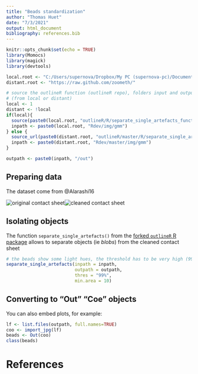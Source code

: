 ```yaml
---
title: "Beads standardization"
author: "Thomas Huet"
date: "7/3/2021"
output: html_document
bibliography: references.bib
---
```


```r
knitr::opts_chunk$set(echo = TRUE)
library(Momocs)
library(magick)
library(devtools)

local.root <- "C:/Users/supernova/Dropbox/My PC (supernova-pc)/Documents/"
distant.root <- "https://raw.github.com/zoometh/"

# source the outlineR function (outlineR repo), folders input and output from Rdev repo
# (from local or distant)
local <- 1
distant <- !local
if(local){
  source(paste0(local.root, "outlineR/R/separate_single_artefacts_function.R"))
  inpath <- paste0(local.root, "Rdev/img/gmm")
} else {
  source_url(paste0(distant.root, "outlineR/master/R/separate_single_artefacts_function.R"))
  inpath <- paste0(distant.root, "Rdev/master/img/gmm")
}

outpath <- paste0(inpath, "/out")
```

## Preparing data

The dataset come from @Alarashi16

![original contact sheet](https://raw.githubusercontent.com/zoometh/Rdev/master/img/butterfly_beads_afd.jpg)![cleaned contact sheet](https://raw.githubusercontent.com/zoometh/Rdev/master/img/gmm/butterfly_beads_clean_afd.jpg)

## Isolating objects

The function `separate_single_artefacts()` from the [forked `outlineR` R package](https://github.com/zoometh/outlineR) allows to separate objects (ie *blobs*) from the cleaned contact sheet

```r
# the beads show some light hues, the threshold has to be very high (99%)
separate_single_artefacts(inpath = inpath,
                          outpath = outpath,
                          thres = "99%",
                          min.area = 10)
```

## Converting to "Out" "Coe" objects

You can also embed plots, for example:

```r
lf <- list.files(outpath, full.names=TRUE)
coo <- import_jpg(lf)
beads <- Out(coo)
class(beads)
```


# References


